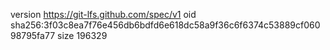 version https://git-lfs.github.com/spec/v1
oid sha256:3f03c8ea7f76e456db6bdfd6e618dc58a9f36c6f6374c53889cf06098795fa77
size 196329

